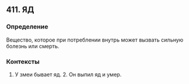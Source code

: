 ## 411. ЯД
### Определение
Вещество, которое при потреблении внутрь может вызвать сильную болезнь или смерть.

### Контексты
1. У змеи бывает яд. 2. Он выпил яд и умер.

